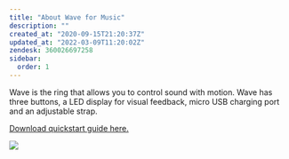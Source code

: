 ```yaml
---
title: "About Wave for Music"
description: ""
created_at: "2020-09-15T21:20:37Z"
updated_at: "2022-03-09T11:20:02Z"
zendesk: 360026697258
sidebar:
  order: 1
---
```


Wave is the ring that allows you to control sound with motion. Wave has three buttons, a LED display for visual feedback, micro USB charging port and an adjustable strap.

[ Download quickstart guide here. ](/quickstart-guides/wave-for-music.pdf)

![](/images/article_360013429718_image_0.png)
